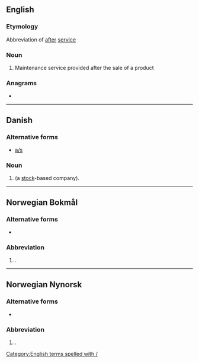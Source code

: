 {{also|Appendix:Variations of "as"}}
==English==

===Etymology===
Abbreviation of [[after]] [[service]]

===Noun===
{{head|en|noun}}

# Maintenance service provided after the sale of a product

===Anagrams===
* {{anagrams|en|S&A|S.A.|SA|Sa|s.a.}}

[[Category:English terms spelled with /]]

----

==Danish==

===Alternative forms===
* [[a/s]]

===Noun===
{{head|da|noun}}

# {{lb|da|legal}} {{abbreviation of|aktieselskab|lang=da|dot=}} (a [[stock]]-based company).

----

==Norwegian Bokmål==

===Alternative forms===
* {{l|nb|AS}}

===Abbreviation===
{{head|nb|abbreviation}}

# {{lb|nb|legal}} {{abbreviation of|aksjeselskap|lang=nb|nocap=1}}.

----

==Norwegian Nynorsk==

===Alternative forms===
* {{l|nn|AS}}

===Abbreviation===
{{head|nn|abbreviation}}

# {{lb|nn|legal}} {{abbreviation of|aksjeselskap|lang=nn|nocap=1}}.